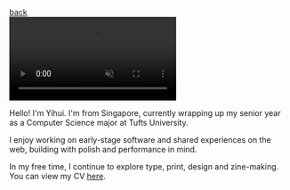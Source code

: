 
<div className="heading">
  <a className="back" href="/"><LeftArrow />back</a>
  <span />
</div>

<div style={{ marginBottom: 32 }}>
  <video
    className="about-video"
    src="https://product-design-portfolio.s3.us-east-2.amazonaws.com/me_fuji.mp4"
    muted={true}
    loop={true}
    controls={false}
    autoPlay={true}
    playsInline={true}
  />
  <div style={{ marginTop: 4, opacity: 0.5 }}>c. Dec 2023</div>
</div>

Hello! I'm Yihui. I'm from Singapore, currently wrapping up my senior year as a Computer Science major at Tufts University.

I enjoy working on early-stage software and shared experiences on the web, building with polish and performance in mind.

In my free time, I continue to explore type, print, design and zine-making. You can view my CV [here](https://drive.google.com/file/d/1GsnLYP3rDLM0YW6e4UPx_i8z2ClFOyQA/view).
